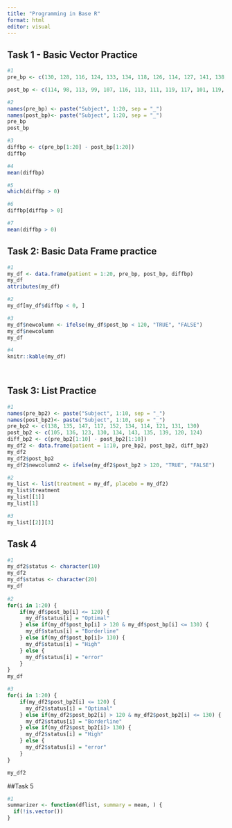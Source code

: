```yaml
---
title: "Programming in Base R"
format: html
editor: visual
---
```


## Task 1 - Basic Vector Practice
```r
#1
pre_bp <- c(130, 128, 116, 124, 133, 134, 118, 126, 114, 127, 141, 138, 128, 140, 137, 131, 120, 128, 139, 135)

post_bp <- c(114, 98, 113, 99, 107, 116, 113, 111, 119, 117, 101, 119, 130, 122, 106, 106, 124, 102, 117, 113)

#2
names(pre_bp) <- paste("Subject", 1:20, sep = "_")
names(post_bp)<- paste("Subject", 1:20, sep = "_")
pre_bp
post_bp

#3
diffbp <- c(pre_bp[1:20] - post_bp[1:20])
diffbp

#4
mean(diffbp)

#5
which(diffbp > 0)

#6
diffbp[diffbp > 0]

#7
mean(diffbp > 0)
```

## Task 2: Basic Data Frame practice

```r
#1
my_df <- data.frame(patient = 1:20, pre_bp, post_bp, diffbp)
my_df
attributes(my_df)

#2
my_df[my_df$diffbp < 0, ]

#3
my_df$newcolumn <- ifelse(my_df$post_bp < 120, "TRUE", "FALSE")
my_df$newcolumn
my_df

#4
knitr::kable(my_df)

  
``` 

## Task 3: List Practice
```r
#1
names(pre_bp2) <- paste("Subject", 1:10, sep = "_")
names(post_bp2)<- paste("Subject", 1:10, sep = "_")
pre_bp2 <- c(138, 135, 147, 117, 152, 134, 114, 121, 131, 130)
post_bp2 <- c(105, 136, 123, 130, 134, 143, 135, 139, 120, 124)
diff_bp2 <- c(pre_bp2[1:10] - post_bp2[1:10])
my_df2 <- data.frame(patient = 1:10, pre_bp2, post_bp2, diff_bp2)
my_df2
my_df2$post_bp2
my_df2$newcolumn2 <- ifelse(my_df2$post_bp2 > 120, "TRUE", "FALSE")

#2
my_list <- list(treatment = my_df, placebo = my_df2)
my_list$treatment
my_list[[1]]
my_list[1]

#3
my_list[[2]][3]
```
## Task 4
```r
#1
my_df2$status <- character(10)
my_df2
my_df$status <- character(20)
my_df
    
#2
for(i in 1:20) {
    if(my_df$post_bp[i] <= 120) {
      my_df$status[i] = "Optimal" 
    } else if(my_df$post_bp[i] > 120 & my_df$post_bp[i] <= 130) {
      my_df$status[i] = "Borderline"
    } else if(my_df$post_bp[i]> 130) {
      my_df$status[i] = "High"
    } else {
      my_df$status[i] = "error"
    }
}
my_df

#3
for(i in 1:20) {
    if(my_df2$post_bp2[i] <= 120) {
      my_df2$status[i] = "Optimal" 
    } else if(my_df2$post_bp2[i] > 120 & my_df2$post_bp2[i] <= 130) {
      my_df2$status[i] = "Borderline"
    } else if(my_df2$post_bp2[i]> 130) {
      my_df2$status[i] = "High"
    } else {
      my_df2$status[i] = "error"
    }
}

my_df2
```

##Task 5
```r
#1
summarizer <- function(dflist, summary = mean, ) {
  if(!is.vector())
}
```

